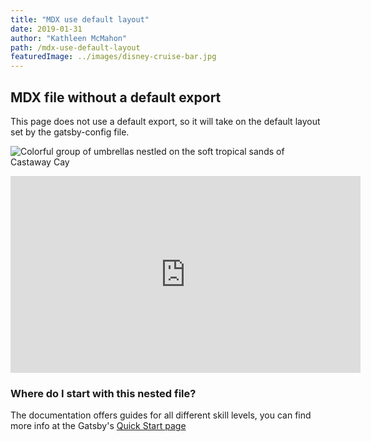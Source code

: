```yaml
---
title: "MDX use default layout"
date: 2019-01-31
author: "Kathleen McMahon"
path: /mdx-use-default-layout
featuredImage: ../images/disney-cruise-bar.jpg
---
```



## MDX file without a default export

This page does not use a default export, so it will take on the default layout set by the gatsby-config file.

![Colorful group of umbrellas nestled on the soft tropical sands of Castaway Cay](https://res.cloudinary.com/kathleenmcmahon/image/upload/v1587501269/100-days-of-gatsby-cloudinary/castaway-key-umbrellas-closeup.jpg)

<iframe
  title="Ya Ya eating Banana"
  width="560"
  height="315"
  src="https://www.youtube.com/embed/4SZl1r2O_bY"
  frameborder="0"
  allowfullscreen
></iframe>

### Where do I start with this nested file?

The documentation offers guides for all different skill levels, you can
find more info at the Gatsby's [Quick Start page](https://www.gatsbyjs.org/docs/quick-start)

<!-- This default export overrides the default layout set in the
gasby-config.js file ensuring that the FAQ component isn't wrapped
by other elements -->

<SignupForm />
